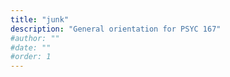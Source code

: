 ```yaml
---
title: "junk"
description: "General orientation for PSYC 167"
#author: ""
#date: ""
#order: 1 
---
```

